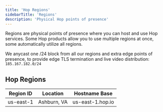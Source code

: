 ```yaml
---
title: 'Hop Regions'
sidebarTitle: 'Regions'
description: 'Physical Hop points of presence'
---
```


Regions are physical points of presence where you can host and use Hop services.
Some Hop products allow you to use multiple regions at once, some automatically
utilize all regions.

We anycast one /24 block from all our regions and extra edge points of presence,
to provide edge TLS termination and live video distribution: `185.167.182.0/24`

## Hop Regions

| Region ID | Location    | Hostname Base    |
| --------- | ----------- | ---------------- |
| us-east-1 | Ashburn, VA | us-east-1.hop.io |

